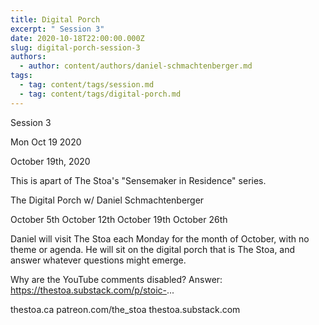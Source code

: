 ```yaml
---
title: Digital Porch
excerpt: " Session 3"
date: 2020-10-18T22:00:00.000Z
slug: digital-porch-session-3
authors:
  - author: content/authors/daniel-schmachtenberger.md
tags:
  - tag: content/tags/session.md
  - tag: content/tags/digital-porch.md
---
```




 Session 3

Mon Oct 19 2020

October 19th, 2020

This is apart of The Stoa's "Sensemaker in Residence" series. 

The Digital Porch w/ Daniel Schmachtenberger

October 5th
October 12th
October 19th
October 26th

Daniel will visit The Stoa each Monday for the month of October, with no theme or agenda. He will sit on the digital porch that is The Stoa, and answer whatever questions might emerge. 

Why are the YouTube comments disabled? Answer: https://thestoa.substack.com/p/stoic-...

thestoa.ca
patreon.com/the_stoa
thestoa.substack.com


